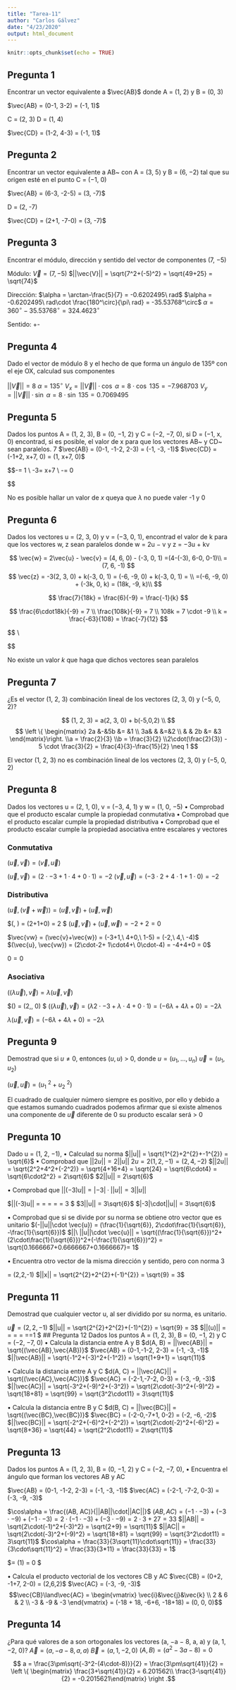 ```yaml
---
title: "Tarea-11"
author: "Carlos Gálvez"
date: "4/23/2020"
output: html_document
---
```


```r
knitr::opts_chunk$set(echo = TRUE)
```


## Pregunta 1
Encontrar un vector equivalente a $\vec{AB}$ donde A = (1, 2) y B = (0, 3)

$\vec{AB} = (0-1, 3-2) = (-1, 1)$

C = (2, 3)
D = (1, 4)

$\vec{CD} = (1-2, 4-3) = (-1, 1)$


## Pregunta 2
Encontrar un vector equivalente a AB~ con A = (3, 5) y B = (6, −2) tal que su origen esté en el punto
C = (−1, 0)

$\vec{AB} = (6-3, -2-5) = (3, -7)$

D = (2, -7)

$\vec{CD} = (2+1, -7-0) = (3, -7)$

## Pregunta 3
Encontrar el módulo, dirección y sentido del vector de componentes (7, −5)

Módulo:
$\vec{V} = (7, -5)$
$||\vec{V}|| = \sqrt{7^2+(-5)^2} = \sqrt{49+25} = \sqrt{74}$

Dirección:
$\alpha = \arctan-\frac{5}{7} = -0.6202495\ rad$
$\alpha = -0.6202495\ rad\cdot \frac{180^\circ}{\pi\ rad} = -35.53768^\circ$
$\alpha = 360^\circ - 35.53768^\circ = 324.4623^\circ$

Sentido:
+-

## Pregunta 4
Dado el vector de módulo 8 y el hecho de que forma un ángulo de 135º con el eje OX, calculad sus componentes

$||\vec{V}|| = 8$
$\alpha = 135^\circ$
$V_{x} = ||\vec{V}||\cdot\cos\ \alpha = 8\cdot\cos\ 135 = -7.968703$
$V_{y} = ||\vec{V}||\cdot\sin\ \alpha = 8\cdot\sin\ 135 = 0.7069495$


## Pregunta 5
Dados los puntos A = (1, 2, 3), B = (0, −1, 2) y C = (−2, −7, 0), si D = (−1, x, 0) encontrad, si es posible, el valor de x para que los vectores AB~ y CD~ sean paralelos.
7
$\vec{AB} = (0-1, -1-2, 2-3) = (-1, -3, -1)$
$\vec{CD} = (-1+2, x+7, 0) = (1, x+7, 0)$



$$-\lambda = 1 \\
-3\lambda = x+7 \\
-\lambda = 0

$$

No es posible hallar un valor de $x$ queya que $\lambda$ no puede valer -1 y 0


## Pregunta 6
Dados los vectores u = (2, 3, 0) y v = (−3, 0, 1), encontrad el valor de k para que los vectores w, z sean
paralelos donde w = 2u − v y z = −3u + kv

$$
\vec{w} = 2\vec{u} - \vec{v} = (4, 6, 0) - (-3, 0, 1) =(4-(-3), 6-0, 0-1)\\
= (7, 6, -1)
$$
$$
\vec{z} = -3(2, 3, 0) + k(-3, 0, 1) = (-6, -9, 0) + k(-3, 0, 1) = \\
=(-6, -9, 0) + (-3k, 0, k) = (18k, -9, k)\\
$$


$$
\frac{7}{18k} = \frac{6}{-9} = \frac{-1}{k}
$$

$$
\frac{6\cdot18k}{-9} = 7 \\
\frac{108k}{-9} = 7 \\
108k = 7 \cdot -9 \\
k = \frac{-63}{108} = \frac{-7}{12}
$$

$$
\frac{6}{-9} \ne \frac{1}{\frac{7}{12}}\\

$$

No existe un valor $k$ que haga que dichos vectores sean paralelos

## Pregunta 7
¿Es el vector (1, 2, 3) combinación lineal de los vectores (2, 3, 0) y (−5, 0, 2)?

$$
(1, 2, 3) = a(2, 3, 0) + b(-5,0,2) \\
$$
$$
\left \{ \begin{matrix} 2a &-&5b &= &1  
\\ 3a& & &=&2 
\\ & & 2b &= &3
\end{matrix}\right.
\\a = \frac{2}{3}
\\b = \frac{3}{2}
\\2\cdot(\frac{2}{3}) - 5 \cdot \frac{3}{2} = \frac{4}{3}-\frac{15}{2} \neq 1 
$$

El vector (1, 2, 3) no es combinación lineal de los vectores (2, 3, 0) y (−5, 0, 2)


## Pregunta 8
Dados los vectores u = (2, 1, 0), v = (−3, 4, 1) y w = (1, 0, −5)
• Comprobad que el producto escalar cumple la propiedad conmutativa
• Comprobad que el producto escalar cumple la propiedad distributiva
• Comprobad que el producto escalar cumple la propiedad asociativa entre escalares y vectores
  
### Conmutativa
$(\vec{u}, \vec{v}) = (\vec{v}, \vec{u})$

$(\vec{u}, \vec{v}) =(2\cdot-3 + 1\cdot4+0\cdot1) = -2$
$(\vec{v}, \vec{u}) = (-3\cdot2+4\cdot1+1\cdot0)= -2$

### Distributiva
$(\vec{u}, (\vec{v}+\vec{w})) = (\vec{u}, \vec{v}) + (\vec{u}, \vec{w})$

$(\vec{u}, \vec{w}) = (2\cdot1+1\cdot0+0\cdot-5) = 2 $
$(\vec{u}, \vec{v}) + (\vec{u}, \vec{w}) = -2 + 2 = 0$ 

$\vec{vw} = (\vec{v}+\vec{w}) = (-3+1,\ 4+0,\ 1-5) = (-2,\ 4,\ -4)$
$(\vec{u}, \vec{vw}) = (2\cdot-2+ 1\cdot4+\ 0\cdot-4) = -4+4+0 = 0$

$0 = 0$

### Asociativa

$((\lambda \vec{u}), \vec{v}) = \lambda(\vec{u},\vec{v})$

$(\lambda\vec{u}) =  (2\lambda,\lambda, 0) $
$((\lambda \vec{u}), \vec{v}) = (\lambda2\cdot-3 + \lambda\cdot4+  0\cdot1) = (-6\lambda + 4\lambda + 0) = -2\lambda$

$\lambda(\vec{u}, \vec{v}) =(-6\lambda + 4\lambda+0) = -2\lambda$

## Pregunta 9
Demostrad que si $u\ne0$, entonces $(u, u)$ > 0, donde $u = (u_{1}, . . . , u_{n})$
$\vec{u} = (u_{1}, u_{2})$

$(\vec{u},\vec{u}) = (u_{1}\ ^2+u_{2}\ ^2)$

El cuadrado de cualquier número siempre es positivo, por ello y debido a que estamos sumando cuadrados podemos afirmar que si existe almenos una componente de $\vec{u}$ diferente de 0 su producto escalar será > 0

## Pregunta 10
Dado u = (1, 2, −1),
• Calculad su norma
$||u|| = \sqrt{1^{2}+2^{2}+-1^{2}} = \sqrt{6}$
• Comprobad que
$||2u|| = 2||u||$
$2u = 2(1, 2, -1) = (2, 4, -2)$
$||2u|| = \sqrt{2^2+4^2+(-2^2)} = \sqrt{4+16+4} = \sqrt{24} = \sqrt{6\cdot4} = \sqrt{6\cdot2^2} = 2\sqrt{6}$
$2||u|| = 2\sqrt{6}$

• Comprobad que
$||(−3)u|| = | − 3| · ||u|| = 3||u||$

$||(-3)u|| = \sqrt{-3^2+(-6^2)+3^2)} = \sqrt{9+36+9} = \sqrt{54} = \sqrt{2\cdot3\cdot3^2} = 3\sqrt{6} $
$3||u|| = 3\sqrt{6}$
$|-3|\cdot||u|| = 3\sqrt{6}$

• Comprobad que si se divide por su norma se obtiene otro vector que es unitario
$(-||u||\cdot \vec{u}) = (\frac{1}{\sqrt{6}}, 2\cdot\frac{1}{\sqrt{6}}, -\frac{1}{\sqrt{6}})$
$||\ ||u||\cdot \vec{u}|| = \sqrt{(\frac{1}{\sqrt{6}})^2+(2\cdot\frac{1}{\sqrt{6}})^2+(-\frac{1}{\sqrt{6}})^2} = \sqrt{0.1666667+0.6666667+0.1666667}= 1$

• Encuentra otro vector de la misma dirección y sentido, pero con norma 3

\vec{x} = (2,2,-1)
$||x|| = \sqrt{2^{2}+2^{2}+(-1)^{2}} =  \sqrt{9} = 3$

## Pregunta 11
Demostrad que cualquier vector u, al ser dividido por su norma, es unitario.

$\vec{u} = (2,2,-1)$
$||u|| = \sqrt{2^{2}+2^{2}+(-1)^{2}} =  \sqrt{9} = 3$
$||(u\cdot\frac{1}{||u||})|| = \sqrt{2\cdot(\frac{2}{3})^2+(\frac{-1}{3})^2} = \sqrt{2\cdot(\frac{2^2}{3^2})+(\frac{-1^2}{3^2})} = \sqrt{2\cdot\frac{4}{9}+\frac{1}{9}} = \sqrt{\frac{8}{9}+\frac{1}{9}}=\sqrt{1}=1 $
## Pregunta 12
Dados los puntos A = (1, 2, 3), B = (0, −1, 2) y C = (−2, −7, 0)
• Calcula la distancia entre A y B
$d(A, B) = ||\vec{AB}|| = \sqrt{(\vec{AB},\vec{AB})}$
$\vec{AB} = (0-1,-1-2, 2-3) = (-1, -3, -1)$
$||\vec{AB}|| = \sqrt{-1^2+(-3)^2+(-1^2)} = \sqrt{1+9+1} = \sqrt{11}$

• Calcula la distancia entre A y C
$d(A, C) = ||\vec{AC}|| = \sqrt{(\vec{AC},\vec{AC})}$
$\vec{AC} = (-2-1,-7-2, 0-3) = (-3, -9, -3)$
$||\vec{AC}|| = \sqrt{-3^2+(-9)^2+(-3^2)} = \sqrt{2\cdot(-3)^2+(-9)^2} = \sqrt{18+81} = \sqrt{99} = \sqrt{3^2\cdot11} = 3\sqrt{11}$

• Calcula la distancia entre B y C
$d(B, C) = ||\vec{BC}|| = \sqrt{(\vec{BC},\vec{BC})}$
$\vec{BC} = (-2-0,-7+1, 0-2) = (-2, -6, -2)$
$||\vec{BC}|| = \sqrt{-2^2+(-6)^2+(-2^2)} = \sqrt{2\cdot(-2)^2+(-6)^2} = \sqrt{8+36} = \sqrt{44} = \sqrt{2^2\cdot11} = 2\sqrt{11}$


## Pregunta 13
Dados los puntos A = (1, 2, 3), B = (0, −1, 2) y C = (−2, −7, 0),
• Encuentra el ángulo que forman los vectores AB y AC

$\vec{AB} = (0-1, -1-2, 2-3) = (-1, -3, -1)$ 
$\vec{AC} = (-2-1, -7-2, 0-3) = (-3, -9, -3)$

$\cos\alpha = \frac{(AB, AC)}{||AB||\cdot||AC||}$
$(AB,AC) = (-1\cdot-3)+(-3\cdot-9)+(-1\cdot-3)= 2\cdot(-1\cdot-3)+(-3\cdot-9) = 2\cdot3+27 = 33$
$||AB|| = \sqrt{2\cdot(-1)^2+(-3)^2} = \sqrt{2+9} = \sqrt{11}$
$||AC|| = \sqrt{2\cdot(-3)^2+(-9)^2} = \sqrt{18+81} = \sqrt{99} = \sqrt{3^2\cdot11} = 3\sqrt{11}$
$\cos\alpha = \frac{33}{3\sqrt{11}\cdot\sqrt{11}} = \frac{33}{3\cdot\sqrt{11}^2}  = \frac{33}{3*11} = \frac{33}{33} = 1$ 

$\alpha = \arccos(1) = 0 $

• Calcula el producto vectorial de los vectores CB y AC
$\vec{CB} = (0+2, -1+7, 2-0) = (2,6,2)$
$\vec{AC} = (-3, -9, -3)$
$$\vec{CB}\land\vec{AC} = \begin{vmatrix}
\vec{i}&\vec{j}&\vec{k} \\
2 & 6 & 2 \\
-3 & -9 & -3
\end{vmatrix} = (-18 + 18, -6+6, -18+18) = (0, 0, 0)$$

## Pregunta 14
¿Para qué valores de a son ortogonales los vectores (a, −a − 8, a, a) y (a, 1, −2, 0)?
$\vec{A} = (a, −a−8, a, a)$
$\vec{B} = (a, 1, −2, 0)$
$(A, B) = (a^2-3a-8) = 0$

$$
a = \frac{3\pm\sqrt{-3^2-(4\cdot-8)}}{2} = \frac{3\pm\sqrt{41}}{2} = \left \{ \begin{matrix}
\frac{3+\sqrt{41}}{2} = 6.201562\\
\frac{3-\sqrt{41}}{2} = -0.2015621\end{matrix} \right .$$